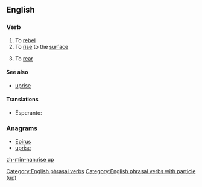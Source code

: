 ==English==

===Verb===
{{en-verb|inf=[[rise]] [[up]]|rises up|rising up|rose up|risen up}}

# To [[rebel]]
# To [[rise]] to the [[surface]]
# {{context|of a horse etc}} To [[rear]]

====See also====
* [[uprise]]

====Translations====
{{trans-top|to rise to the surface}}
* Esperanto: {{t-|eo|leviĝi|xs=Esperanto}}
{{trans-mid}}
{{trans-bottom}}

===Anagrams===
* [[Epirus#English|Epirus]]
* [[uprise#English|uprise]]

[[Category:English phrasal verbs]]
[[Category:English phrasal verbs with particle (up)]]

[[zh-min-nan:rise up]]